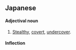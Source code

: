 ==Japanese==
{{ja-kanjitab|いん|みつ|yomi=o}}

====Adjectival noun====
{{ja-adj|decl=na|いんみつ}}

# {{ja-def|隠密}} [[stealthy|Stealthy]], [[covert]], [[undercover]].

====Inflection====
{{ja-na|いんみつ}}